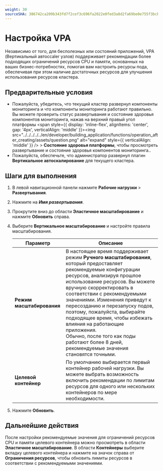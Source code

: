 ```yaml
---
weight: 30
sourceSHA: 386742ca209b343fd7f2cef3c696fa2022e0fed3a8d2fa69be0e755f3bcb5dbd
---
```


# Настройка VPA

Независимо от того, для бесполезных или состояний приложений, VPA (Вертикальный автосcaler узлов) поддерживает рекомендации более подходящих ограничений ресурсов CPU и памяти, основанных на ваших бизнес-потребностях, помогая вам настроить ресурсы пода, обеспечивая при этом наличие достаточных ресурсов для улучшения использования ресурсов кластера.

## Предварительные условия

- Пожалуйста, убедитесь, что текущий кластер развернул компоненты мониторинга и что компоненты мониторинга работают правильно. Вы можете проверить статус развертывания и состояние здоровья компонентов мониторинга, нажав на верхний правый угол платформы <span style={{ display: 'inline-flex', alignItems: 'center', gap: '4px', verticalAlign: 'middle' }}><img src="../../../../../en/developer/building_application/functions/operation_after_creating/assets/question.png" alt="expand" style={{ verticalAlign: 'middle' }} /> <span>  > **Состояние здоровья платформы**, чтобы просмотреть развертывание и состояние здоровья компонентов мониторинга.</span></span>.
- Пожалуйста, обеспечьте, что администратор развернул плагин **Вертикальное автоскалирование** для текущего кластера.

## Шаги для выполнения

1. В левой навигационной панели нажмите **Рабочие нагрузки** > **Развертывания**.

2. Нажмите на ***Имя развертывания***.

3. Прокрутите вниз до области **Эластичное масштабирование** и нажмите **Обновить** справа.

4. Выберите **Вертикальное масштабирование** и настройте правила масштабирования.

   | Параметр            | Описание                                                                                                                                                                                                                                                                                                                                                                                                                                            |
   | -------------------- | ------------------------------------------------------------------------------------------------------------------------------------------------------------------------------------------------------------------------------------------------------------------------------------------------------------------------------------------------------------------------------------------------------------------------------------------------------ |
   | **Режим масштабирования**     | В настоящее время поддерживает режим **Ручного масштабирования**, который предоставляет рекомендуемые конфигурации ресурсов, анализируя прошлое использование ресурсов. Вы можете вручную скорректировать в соответствии с рекомендуемыми значениями. Изменения приведут к пересозданию и перезапуску подов, поэтому, пожалуйста, выбирайте подходящее время, чтобы избежать влияния на работающие приложения.<br />Обычно, после того как поды работают более 8 дней, рекомендуемые значения становятся точными. |
   | **Целевой контейнер** | По умолчанию выбирается первый контейнер рабочей нагрузки. Вы можете выбрать возможность включить рекомендации по лимитам ресурсов для одного или нескольких контейнеров по мере необходимости.                                                                                                                                                                                                                                                                                                         |

5. Нажмите **Обновить**.

## Дальнейшие действия

После настройки рекомендуемые значения для ограничений ресурсов CPU и памяти целевого контейнера можно просмотреть в области **Эластичное масштабирование**. В области **Контейнеры** выберите вкладку целевого контейнера и нажмите на значок справа от **Ограничения ресурсов**, чтобы обновить лимиты ресурсов в соответствии с рекомендуемыми значениями.
